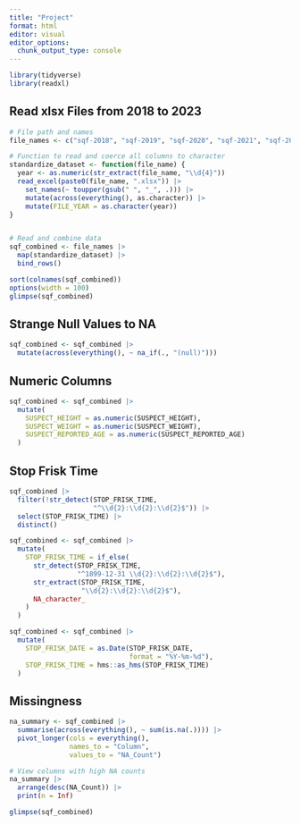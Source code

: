 ```yaml
---
title: "Project"
format: html
editor: visual
editor_options: 
  chunk_output_type: console
---
```


```r
library(tidyverse)
library(readxl)
```

## Read xlsx Files from 2018 to 2023

```r
# File path and names
file_names <- c("sqf-2018", "sqf-2019", "sqf-2020", "sqf-2021", "sqf-2022", "sqf-2023")

# Function to read and coerce all columns to character
standardize_dataset <- function(file_name) {
  year <- as.numeric(str_extract(file_name, "\\d{4}"))
  read_excel(paste0(file_name, ".xlsx")) |>
    set_names(~ toupper(gsub(" ", "_", .))) |> 
    mutate(across(everything(), as.character)) |> 
    mutate(FILE_YEAR = as.character(year))
}


# Read and combine data
sqf_combined <- file_names |>
  map(standardize_dataset) |>
  bind_rows()

sort(colnames(sqf_combined))
options(width = 100)
glimpse(sqf_combined)
```

## Strange Null Values to NA

```r
sqf_combined <- sqf_combined |>
  mutate(across(everything(), ~ na_if(., "(null)")))
```

## Numeric Columns

```r
sqf_combined <- sqf_combined |>
  mutate(
    SUSPECT_HEIGHT = as.numeric(SUSPECT_HEIGHT),
    SUSPECT_WEIGHT = as.numeric(SUSPECT_WEIGHT),
    SUSPECT_REPORTED_AGE = as.numeric(SUSPECT_REPORTED_AGE)
  )
```

## Stop Frisk Time

```r
sqf_combined |>
  filter(!str_detect(STOP_FRISK_TIME, 
                     "^\\d{2}:\\d{2}:\\d{2}$")) |>
  select(STOP_FRISK_TIME) |>
  distinct()

```

```r
sqf_combined <- sqf_combined |>
  mutate(
    STOP_FRISK_TIME = if_else(
      str_detect(STOP_FRISK_TIME, 
                 "^1899-12-31 \\d{2}:\\d{2}:\\d{2}$"),
      str_extract(STOP_FRISK_TIME, 
                  "\\d{2}:\\d{2}:\\d{2}$"),
      NA_character_
    )
  )

```

```r
sqf_combined <- sqf_combined |>
  mutate(
    STOP_FRISK_DATE = as.Date(STOP_FRISK_DATE, 
                              format = "%Y-%m-%d"),
    STOP_FRISK_TIME = hms::as_hms(STOP_FRISK_TIME)
  )
```

## Missingness

```r
na_summary <- sqf_combined |>
  summarise(across(everything(), ~ sum(is.na(.)))) |>
  pivot_longer(cols = everything(), 
               names_to = "Column", 
               values_to = "NA_Count")

# View columns with high NA counts
na_summary |>
  arrange(desc(NA_Count)) |>
  print(n = Inf)

glimpse(sqf_combined)
```
